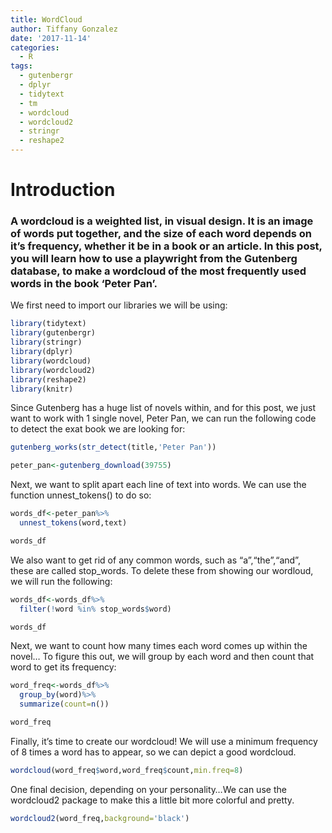 ```yaml
---
title: WordCloud
author: Tiffany Gonzalez
date: '2017-11-14'
categories:
  - R
tags:
  - gutenbergr
  - dplyr
  - tidytext
  - tm
  - wordcloud
  - wordcloud2
  - stringr
  - reshape2
---
```


# Introduction

### A wordcloud is a weighted list, in visual design. It is an image of words put together, and the size of each word depends on it's frequency, whether it be in a book or an article. In this post, you will learn how to use a playwright from the Gutenberg database, to make a wordcloud of the most frequently used words in the book 'Peter Pan'.

We first need to import our libraries we will be using:

```r
library(tidytext)
library(gutenbergr)
library(stringr)
library(dplyr)
library(wordcloud)
library(wordcloud2)
library(reshape2)
library(knitr)
```

Since Gutenberg has a huge list of novels within, and for this post, we just want to work with 1 single novel, Peter Pan, we can run the following code to detect the exat book we are looking for:

```r
gutenberg_works(str_detect(title,'Peter Pan'))

peter_pan<-gutenberg_download(39755)
```


Next, we want to split apart each line of text into words. We can use the function unnest\_tokens() to do so:

```r
words_df<-peter_pan%>%
  unnest_tokens(word,text)

words_df
```

We also want to get rid of any common words, such as "a","the","and", these are called stop\_words. To delete these from showing our wordloud, we will run the following:

```r
words_df<-words_df%>%
  filter(!word %in% stop_words$word)

words_df
```

Next, we want to count how many times each word comes up within the novel... To figure this out, we will group by each word and then count that word to get its frequency:

```r
word_freq<-words_df%>%
  group_by(word)%>%
  summarize(count=n())

word_freq
```

Finally, it's time to create our wordcloud! We will use a minimum frequency of 8 times a word has to appear, so we can depict a good wordcloud.

```r
wordcloud(word_freq$word,word_freq$count,min.freq=8)
```

One final decision, depending on your personality...We can use the wordcloud2 package to make this a little bit more colorful and pretty.

```r
wordcloud2(word_freq,background='black')
```

